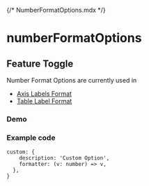 {/* NumberFormatOptions.mdx */}


# numberFormatOptions

## Feature Toggle

Number Format Options are currently used in

- [Axis Labels Format](./?path=/story/dashboard-props-numberformatoptions--format-panel)
- [Table Label Format](./?path=/story/dashboard-props-numberformatoptions--table)

<Meta of={NumberFormatOptionsStories} />

### Demo

<Container>
  <Story of={NumberFormatOptionsStories.FormatPanel} autoplay />
</Container>

### Example code

```{
custom: {
    description: 'Custom Option',
    formatter: (v: number) => v,
  },
}
```

